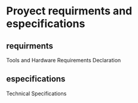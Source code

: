 # Proyect requirments and especifications

## requirments

Tools and Hardware Requirements Declaration

## especifications

Technical Specifications


